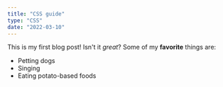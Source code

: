 ```yaml
---
title: "CSS guide"
type: "CSS"
date: "2022-03-10"
---
```

This is my first blog post! Isn't it *great*?
Some of my **favorite** things are:
* Petting dogs
* Singing
* Eating potato-based foods